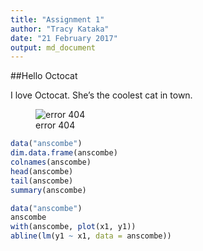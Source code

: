 ```yaml
---
title: "Assignment 1"
author: "Tracy Kataka"
date: "21 February 2017"
output: md_document
---
```

##Hello Octocat

I love Octocat. She's the coolest cat in town.

![error 404](https://dl.dropboxusercontent.com/u/11805474/painblogr/biostats/assignments/octocat.png)
```r
data("anscombe")
dim.data.frame(anscombe)
colnames(anscombe)
head(anscombe)
tail(anscombe)
summary(anscombe)

```
```r
data("anscombe")
anscombe
with(anscombe, plot(x1, y1))
abline(lm(y1 ~ x1, data = anscombe))
```

